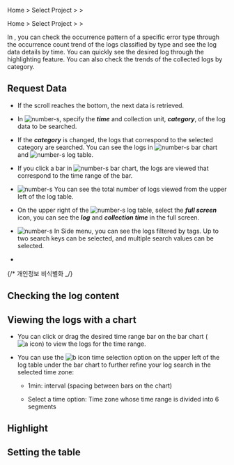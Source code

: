 
<Logroleview />

<Xclude product='aws-log'>

Home &gt; Select Project &gt; <Cmdname sid="side_log" className="uitext" /> &gt; <Cmdname sid="side_logExplorer" className="uitext" />

</Xclude>

<InDoc product='aws-log'>

Home &gt; Select Project &gt; <Cmdname sid="side_dashboard" className="uitext" /> &gt; <Cmdname sid="side_logExplorer" className="uitext" />

</InDoc>

In <Cmdname sid="side_logExplorer" className="uitext" />, you can check the occurrence pattern of a specific error type through the occurrence count trend of the logs classified by type and see the log data details by time. You can quickly see the desired log through the highlighting feature. You can also check the trends of the collected logs by category. <Loguimainterm />

<ImgLang img='log-trend.png' desc='로그 트렌드'/>

## Request Data

- If the scroll reaches the bottom, the next data is retrieved.

- In ![number-s](/img/number-01.png), specify the **_time_** and collection unit, **_category_**, of the log data to be searched.

- If the **_category_** is changed, the logs that correspond to the selected category are searched. You can see the logs in ![number-s](/img/number-02.png) bar chart and ![number-s](/img/number-03.png) log table.

- If you click a bar in ![number-s](/img/number-02.png) bar chart, the logs are viewed that correspond to the time range of the bar. 

- ![number-s](/img/number-03.png) You can see the total number of logs viewed from the upper left of the log table. 

- On the upper right of the ![number-s](/img/number-03.png) log table, select the <LinkImage img='ic-fullscreen.svg' desc='전체 화면 아이콘'/> **_full screen_** icon, you can see the **_log_** and **_collection time_** in the full screen.

- ![number-s](/img/number-04.png) In Side menu, you can see the logs filtered by tags. Up to two search keys can be selected, and multiple search values can be selected.

- <Logagentoption />

  <LogCl />

{/* 개인정보 비식별화 _/}

<LogDeIdentification />

## Checking the log content


<Logcontentscheck />

## Viewing the logs with a chart

<ImgLang img='log-trend-bar.png' desc='Log trends bar chart'/>

- You can click or drag the desired time range bar on the bar chart (![a icon](/img/char-a.svg)) to view the logs for the time range. 

- You can use the ![b icon](/img/char-b.svg) time selection option on the upper left of the log table under the bar chart to further refine your log search in the selected time zone:

  - 1min: interval (spacing between bars on the chart)

  - Select a time option: Time zone whose time range is divided into 6 segments

## Highlight


<Loghighlight />

## Setting the table


<Loguitablesetting />

